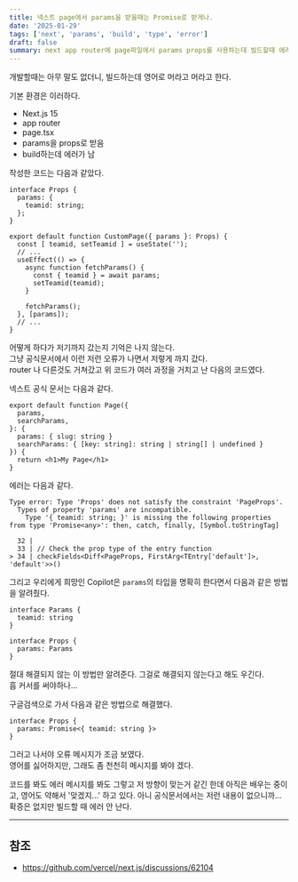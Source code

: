 ```yaml
---
title: 넥스트 page에서 params을 받을때는 Promise로 받게나.
date: '2025-01-29'
tags: ['next', 'params', 'build', 'type', 'error']
draft: false
summary: next app router에 page파일에서 params props를 사용하는데 빌드할때 에러가 났다.
---
```


개발할때는 아무 말도 없더니, 빌드하는데 영어로 머라고 머라고 한다.

기본 환경은 이러하다.

- Next.js 15
- app router
- page.tsx
- params을 props로 받음
- build하는데 에러가 남

작성한 코드는 다음과 같았다.

```tsx:app/[teamid]/page.tsx
interface Props {
  params: {
    teamid: string;
  };
}

export default function CustomPage({ params }: Props) {
  const [ teamid, setTeamid ] = useState('');
  // ...
  useEffect(() => {
    async function fetchParams() {
      const { teamid } = await params;
      setTeamid(teamid);
    }

    fetchParams();
  }, [params]);
  // ...
}
```

어떻게 하다가 저기까지 갔는지 기억은 나지 않는다.  
그냥 공식문서에서 이런 저런 오류가 나면서 저렇게 까지 갔다.  
router 나 다른것도 거쳐갔고 위 코드가 여러 과정을 거치고 난 다음의 코드였다.

넥스트 공식 문서는 다음과 같다.

```tsx:app/blog/[slug]/page.tsx
export default function Page({
  params,
  searchParams,
}: {
  params: { slug: string }
  searchParams: { [key: string]: string | string[] | undefined }
}) {
  return <h1>My Page</h1>
}
```

에러는 다음과 같다.

```
Type error: Type 'Props' does not satisfy the constraint 'PageProps'.
  Types of property 'params' are incompatible.
    Type '{ teamid: string; }' is missing the following properties from type 'Promise<any>': then, catch, finally, [Symbol.toStringTag]

  32 |
  33 | // Check the prop type of the entry function
> 34 | checkFields<Diff<PageProps, FirstArg<TEntry['default']>, 'default'>>()
```

그리고 우리에게 희망인 Copilot은 `params`의 타입을 명확히 한다면서 다음과 같은 방법을 알려줬다.

```tsx
interface Params {
  teamid: string
}

interface Props {
  params: Params
}
```

절대 해결되지 않는 이 방법만 알려준다. 그걸로 해결되지 않는다고 해도 우긴다.  
흠 커서를 써야하나...

구글검색으로 가서 다음과 같은 방법으로 해결했다.

```tsx
interface Props {
  params: Promise<{ teamid: string }>
}
```

그러고 나서야 오류 메시지가 조금 보였다.  
영어를 싫어하지만, 그래도 좀 천천히 메시지를 봐야 겠다.

코드를 봐도 에러 메시지를 봐도 그렇고 저 방향이 맞는거 같긴 한데 아직은 배우는 중이고, 영어도 약해서 '맞겠지...' 하고 있다. 아니 공식문서에서는 저런 내용이 없으니까...  
확증은 없지만 빌드할 때 에러 안 난다.

---

## 참조

- https://github.com/vercel/next.js/discussions/62104
